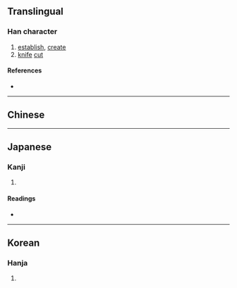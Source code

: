 {{character info/new}}
{{also|刱|剙}}
==Translingual==

===Han character===
{{Han char|rn=18|rad=刀|as=07|sn=9|four=|canj=TTSHI,TTSK,XTTSH|ids=⿰并刃}}

# [[establish]], [[create]]
# [[knife]] [[cut]]

====References====
* {{Han ref|kx=0140.291|dkj=02024|dj=0320.030|hdz=10338.140|uh=524F|ud=21071}}

----

==Chinese==
{{zh-see|創|v}}

----

==Japanese==

===Kanji===
{{ja-kanji|grade=|rs=刀07}}

# {{defn|lang=ja|sort=刀07}}

====Readings====
* {{ja-readings|on=[[そう]] (sō), [[しょう]] (shō)|kun=[[はじめる]] (hajimeru)}}

----

==Korean==

===Hanja===
{{ko-hanja|hangeul=창|rv=chang|mr=ch'ang}}

# {{defn|lang=ko|sort=刀07}}